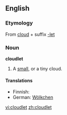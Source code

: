 ==English==

===Etymology===
From [[cloud]] + suffix [[-let]]

===Noun===
'''cloudlet'''

# A [[small]], or a tiny cloud.

====Translations====
{{top}}
* Finnish: {{t-|fi|pilvenhattara}}
* German: [[Wölkchen]] {{n}}
{{mid}}
{{bottom}}

[[vi:cloudlet]]
[[zh:cloudlet]]